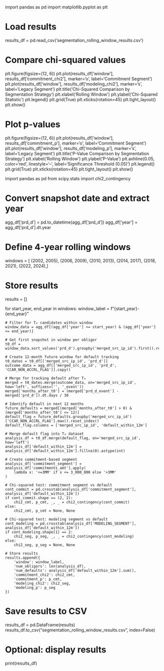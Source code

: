 import pandas as pd
import matplotlib.pyplot as plt

# Load results
results_df = pd.read_csv('segmentation_rolling_window_results.csv')

# Compare chi-squared values
plt.figure(figsize=(12, 6))
plt.plot(results_df['window'], results_df['commitment_chi2'], marker='o', label='Commitment Segment')
plt.plot(results_df['window'], results_df['modeling_chi2'], marker='s', label='Legacy Segment')
plt.title('Chi-Squared Comparison by Segmentation Strategy')
plt.xlabel('Rolling Window')
plt.ylabel('Chi-Squared Statistic')
plt.legend()
plt.grid(True)
plt.xticks(rotation=45)
plt.tight_layout()
plt.show()

# Plot p-values
plt.figure(figsize=(12, 6))
plt.plot(results_df['window'], results_df['commitment_p'], marker='o', label='Commitment Segment')
plt.plot(results_df['window'], results_df['modeling_p'], marker='s', label='Legacy Segment')
plt.title('P-Value Comparison by Segmentation Strategy')
plt.xlabel('Rolling Window')
plt.ylabel('P-Value')
plt.axhline(0.05, color='red', linestyle='--', label='Significance Threshold (0.05)')
plt.legend()
plt.grid(True)
plt.xticks(rotation=45)
plt.tight_layout()
plt.show()



import pandas as pd
from scipy.stats import chi2_contingency

# Convert snapshot date and extract year
agg_df['prd_d'] = pd.to_datetime(agg_df['prd_d'])
agg_df['year'] = agg_df['prd_d'].dt.year

# Define 4-year rolling windows
windows = [
    (2002, 2005),
    (2006, 2009),
    (2010, 2013),
    (2014, 2017),
    (2018, 2021),
    (2022, 2024),
]

# Store results
results = []

for start_year, end_year in windows:
    window_label = f"{start_year}-{end_year}"
    
    # Filter for T₀ candidates within window
    window_data = agg_df[(agg_df['year'] >= start_year) & (agg_df['year'] <= end_year)]
    
    # Get first snapshot in window per obligor
    t0_df = window_data.sort_values('prd_d').groupby('merged_src_ip_id').first().reset_index()
    
    # Create 12-month future window for default tracking
    t0_dates = t0_df[['merged_src_ip_id', 'prd_d']]
    outcome_data = agg_df[['merged_src_ip_id', 'prd_d', 'CCAR_NON_ACCRL_FLAG']].copy()
    
    # Merge for tracking default after T₀
    merged = t0_dates.merge(outcome_data, on='merged_src_ip_id', how='left', suffixes=('', '_event'))
    merged['months_after_t0'] = (merged['prd_d_event'] - merged['prd_d']).dt.days / 30

    # Identify default in next 12 months
    future_defaults = merged[(merged['months_after_t0'] > 0) & (merged['months_after_t0'] <= 12)]
    default_flag = future_defaults.groupby('merged_src_ip_id')['CCAR_NON_ACCRL_FLAG'].max().reset_index()
    default_flag.columns = ['merged_src_ip_id', 'default_within_12m']

    # Merge default flag into T₀ dataset
    analysis_df = t0_df.merge(default_flag, on='merged_src_ip_id', how='left')
    analysis_df['default_within_12m'] = analysis_df['default_within_12m'].fillna(0).astype(int)

    # Create commitment-based segment
    analysis_df['commitment_segment'] = analysis_df['commitments_amt'].apply(
        lambda x: '<=3MM' if x <= 3_000_000 else '>3MM'
    )

    # Chi-squared test: commitment segment vs default
    cont_commit = pd.crosstab(analysis_df['commitment_segment'], analysis_df['default_within_12m'])
    if cont_commit.shape == (2, 2):
        chi2_cmt, p_cmt, _, _ = chi2_contingency(cont_commit)
    else:
        chi2_cmt, p_cmt = None, None

    # Chi-squared test: modeling segment vs default
    cont_modeling = pd.crosstab(analysis_df['MODELING_SEGMENT'], analysis_df['default_within_12m'])
    if cont_modeling.shape[1] == 2:
        chi2_seg, p_seg, _, _ = chi2_contingency(cont_modeling)
    else:
        chi2_seg, p_seg = None, None

    # Store results
    results.append({
        'window': window_label,
        'num_obligors': len(analysis_df),
        'num_defaults': analysis_df['default_within_12m'].sum(),
        'commitment_chi2': chi2_cmt,
        'commitment_p': p_cmt,
        'modeling_chi2': chi2_seg,
        'modeling_p': p_seg
    })

# Save results to CSV
results_df = pd.DataFrame(results)
results_df.to_csv("segmentation_rolling_window_results.csv", index=False)

# Optional: display results
print(results_df)